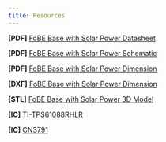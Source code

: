 ```yaml
---
title: Resources
---
```


**\[PDF\]** [FoBE Base with Solar Power Datasheet](/)

**\[PDF\]** [FoBE Base with Solar Power Schematic](/)

**\[PDF\]** [FoBE Base with Solar Power Dimension](/)

**\[DXF\]** [FoBE Base with Solar Power Dimension](/)

**\[STL\]** [FoBE Base with Solar Power 3D Model](/)

**\[IC\]** [TI-TPS61088RHLR](https://www.ti.com/cn/lit/ds/symlink/tps61088.pdf?ts=1753754780893&ref_url=https%253A%252F%252Fitem.szlcsc.com%252F)


**\[IC\]** [CN3791](https://atta.szlcsc.com/upload/public/pdf/source/20180228/C154992_15198053154561377167.pdf)